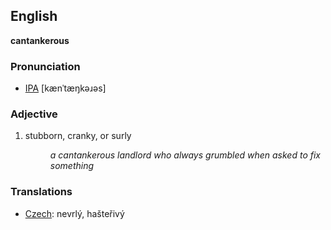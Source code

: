 ==English==
'''cantankerous'''

===Pronunciation===
* [[IPA]] [kænˈtæŋkəɹəs]

===Adjective===
#stubborn, cranky, or surly
#:''a cantankerous landlord who always grumbled when asked to fix something''

=== Translations ===

*[[Czech]]: nevrlý, hašteřivý